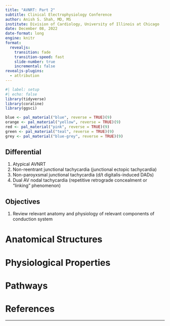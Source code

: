 ```yaml
---
title: "AVNRT: Part 2"
subtitle: Clinical Electrophysiology Conference
author: Anish S. Shah, MD, MS
institute: Division of Cardiology, University of Illinois at Chicago 
date: December 08, 2022
date-format: long
engine: knitr
format:
  revealjs:
    transition: fade
    transition-speed: fast
    slide-number: true
    incremental: false
revealjs-plugins:
  - attribution
---
```


```r
#| label: setup
#| echo: false
library(tidyverse)
library(coraline)
library(ggsci)

blue <- pal_material("blue", reverse = TRUE)(9)
orange <- pal_material("yellow", reverse = TRUE)(9)
red <- pal_material("pink", reverse = TRUE)(9)
green <- pal_material("teal", reverse = TRUE)(9)
grey <- pal_material("blue-grey", reverse = TRUE)(9)
```

## Differential

1. Atypical AVNRT
1. Non-reentrant junctional tachycardia (junctional ectopic tachycardia)
1. Non-paroyxsmal junctional tachycardia (d/t digitalis-induced DADs)
1. Dual AV nodal tachycardia (repetitive retrograde concealment or "linking" phenomenon)

## Objectives

1. Review relevant anatomy and physiology of relevant components of conduction system

# Anatomical Structures

# Physiological Properties

# Pathways

# References

---

::: {#refs}
:::